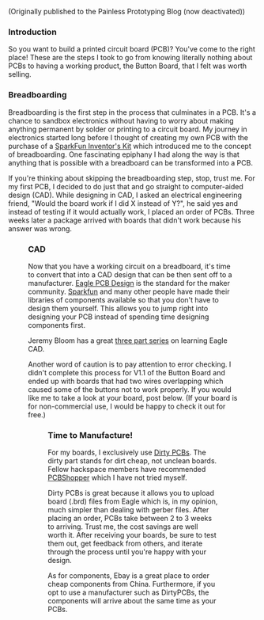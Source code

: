 
(Originally published to the Painless Prototyping Blog (now deactivated))

### Introduction

So you want to build a printed circuit board (PCB)? You've come to the right place! These are the steps I took to go from knowing literally nothing about PCBs to having a working product, the Button Board, that I felt was worth selling.

### Breadboarding

Breadboarding is the first step in the process that culminates in a PCB. It's a chance to sandbox electronics without having to worry about making anything permanent by solder or printing to a circuit board. My journey in electronics started long before I thought of creating my own PCB with the purchase of a [SparkFun Inventor's Kit](https://www.sparkfun.com/products/15267) which introduced me to the concept of breadboarding. One fascinating epiphany I had along the way is that anything that is possible with a breadboard can be transformed into a PCB.

If you're thinking about skipping the breadboarding step, stop, trust me. For my first PCB, I decided to do just that and go straight to computer-aided design (CAD). While designing in CAD, I asked an electrical engineering friend, "Would the board work if I did X instead of Y?", he said yes and instead of testing if it would actually work, I placed an order of PCBs. Three weeks later a package arrived with boards that didn't work because his answer was wrong.

<Figure
  src="/post-resources/how-to-build-a-circuit-board/pcb1.jpg"
  caption="Breadboarding my Arduino Camera"
/>

### CAD

Now that you have a working circuit on a breadboard, it's time to convert that into a CAD design that can be then sent off to a manufacturer. [Eagle PCB Design](https://www.autodesk.com/products/eagle/overview) is the standard for the maker community. [Sparkfun](https://github.com/sparkfun/SparkFun-Eagle-Libraries) and many other people have made their libraries of components available so that you don't have to design them yourself. This allows you to jump right into designing your PCB instead of spending time designing components first.

Jeremy Bloom has a great [three part series](https://www.youtube.com/watch?v=1AXwjZoyNno) on learning Eagle CAD.

Another word of caution is to pay attention to error checking. I didn't complete this process for V1.1 of the Button Board and ended up with boards that had two wires overlapping which caused some of the buttons not to work properly. If you would like me to take a look at your board, post below. (If your board is for non-commercial use, I would be happy to check it out for free.)

<Figure
  src="/post-resources/how-to-build-a-circuit-board/pcb2.png"
  caption="CAD Model"
/>

### Time to Manufacture!

For my boards, I exclusively use [Dirty PCBs](http://dirtypcbs.com/). The dirty part stands for dirt cheap, not unclean boards. Fellow hackspace members have recommended [PCBShopper](http://pcbshopper.com/) which I have not tried myself.

Dirty PCBs is great because it allows you to upload board (.brd) files from Eagle which is, in my opinion, much simpler than dealing with gerber files. After placing an order, PCBs take between 2 to 3 weeks to arriving. Trust me, the cost savings are well worth it. After receiving your boards, be sure to test them out, get feedback from others, and iterate through the process until you're happy with your design.

As for components, Ebay is a great place to order cheap components from China. Furthermore, if you opt to use a manufacturer such as DirtyPCBs, the components will arrive about the same time as your PCBs.

<Figure
  src="/post-resources/how-to-build-a-circuit-board/pcb3.jpg"
  caption="Manufactured PCB"
/>
